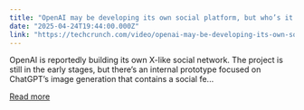 ```yaml
---
title: "OpenAI may be developing its own social platform, but who’s it for?"
date: "2025-04-24T19:44:00.000Z"
link: "https://techcrunch.com/video/openai-may-be-developing-its-own-social-platform-but-whos-it-for/"
---
```


OpenAI is reportedly building its own X-like social network. The project is still in the early stages, but there’s an internal prototype focused on ChatGPT’s image generation that contains a social fe...

[Read more](https://techcrunch.com/video/openai-may-be-developing-its-own-social-platform-but-whos-it-for/)
